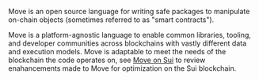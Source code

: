 Move is an open source language for writing safe packages to manipulate on-chain objects (sometimes referred to as "smart contracts"). 

Move is a platform-agnostic language to enable common libraries, tooling, and developer communities across blockchains with vastly different data and execution models. Move is adaptable to meet the needs of the blockchain the code operates on, see [Move on Sui](concepts/sui-move-concepts.mdx) to review enahancements made to Move for optimization on the Sui blockchain.